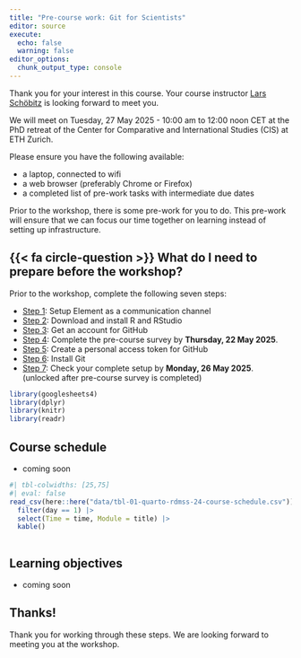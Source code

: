 ```yaml
---
title: "Pre-course work: Git for Scientists"
editor: source
execute: 
  echo: false
  warning: false
editor_options: 
  chunk_output_type: console
---
```


Thank you for your interest in this course. Your course instructor [Lars Schöbitz](https://ghe.ethz.ch/about/people/person-detail.MjkyODc2.TGlzdC80MTI2LC0xNDYwMDMwNTU3.html) is looking forward to meet you. 

We will meet on Tuesday, 27 May 2025 - 10:00 am to 12:00 noon CET at the PhD retreat of the Center for Comparative and International Studies (CIS) at ETH Zurich.

Please ensure you have the following available:

-   a laptop, connected to wifi
-   a web browser (preferably Chrome or Firefox)
-   a completed list of pre-work tasks with intermediate due dates

[Prior to the workshop, there is some pre-work for you to do]{.highlight-yellow}. This pre-work will ensure that we can focus our time together on learning instead of setting up infrastructure.

## {{< fa circle-question >}} What do I need to prepare before the workshop?

Prior to the workshop, complete the following seven steps:

-   [Step 1](0-1-pre-work/01-element.html): Setup Element as a communication channel
-   [Step 2](0-1-pre-work/02-install-r.html): Download and install R and RStudio
-   [Step 3](0-1-pre-work/03-github-acc.html): Get an account for GitHub
-   [Step 4](0-1-pre-work/04-survey.html): Complete the pre-course survey by [**Thursday, 22 May 2025**]{.highlight-yellow}.
-   [Step 5](0-1-pre-work/05-github-pat.html): Create a personal access token for GitHub
-   [Step 6](0-1-pre-work/06-install-git.html): Install Git
-   [Step 7](0-1-pre-work/07-first-repo.html): Check your complete setup by [**Monday, 26 May 2025**]{.highlight-yellow}. (unlocked after pre-course survey is completed)

```r
library(googlesheets4)
library(dplyr)
library(knitr)
library(readr)
```

## Course schedule

- coming soon

```r
#| tbl-colwidths: [25,75]
#| eval: false 
read_csv(here::here("data/tbl-01-quarto-rdmss-24-course-schedule.csv")) |> 
  filter(day == 1) |> 
  select(Time = time, Module = title) |> 
  kable()
  
```

## Learning objectives

- coming soon

## Thanks!

Thank you for working through these steps. We are looking forward to meeting you at the workshop.

